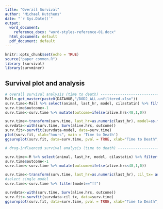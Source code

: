 ---
title: "Overall Survival"
author: "Michael Hutchens"
date: "`r Sys.Date()`"
output:
  word_document:
    reference_docx: "word-styles-reference-01.docx"
  html_document: default
  pdf_document: default
---

```{r setup, include=FALSE}
knitr::opts_chunk$set(echo = TRUE)
source("paper_common.R")
library (survival)
library(survminer)

```

## Survival plot and analysis

```{r survive, echo=FALSE, results="show"}




# overall survival analysis (time to death) --------------------------------------------------
Mall<-get_master(paste0(DATAHUB,"/DOD2_ALL.unfiltered.xlsx"))
surv.time<-Mall %>% select(animal, last_hr, model, cilastatin) %>% filter(!is.na(last_hr) & last_hr>0 &!animal%in%excluded &!animal%in%cila5x_tx) %>% mutate(alive.hrs=as.numeric(last_hr))  %>% mutate(cil_tx=(cilastatin>0))
surv.time$outcome<-1
surv.time<-surv.time %>% mutate(outcome=ifelse(alive.hrs<48,1,0))

surv.time<-transform(surv.time, last_hr=as.numeric(last_hr), model=as.factor(model))
survdata<-with(surv.time, Surv(alive.hrs, outcome))
surv.fit<-survfit(survdata~model, data=surv.time)
plot(surv.fit, xlab="hours", main = 'Time to Death') 
ggsurvplot(surv.fit, data=surv.time, pval = TRUE, xlab="Time to Death", ylab="Proportion Surviving")

# drug-influenced survival analysis (time to death) --------------------------------------------------

surv.time<-M %>% select(animal, last_hr, model, cilastatin) %>% filter(!is.na(last_hr) & last_hr>0 &!animal%in%excluded) %>% mutate(alive.hrs=as.numeric(last_hr))  %>% mutate(cil_tx=(cilastatin>0))
surv.time$outcome<-1
surv.time<-surv.time %>% mutate(outcome=ifelse(alive.hrs<48,1,0))

surv.time<-transform(surv.time, last_hr=as.numeric(last_hr), cil_tx= as.factor(cil_tx))
#select single model
surv.time<-surv.time %>% filter(model=="ff")

survdata<-with(surv.time, Surv(alive.hrs, outcome))
surv.fit<-survfit(survdata~cil_tx, data=surv.time)
ggsurvplot(surv.fit, data=surv.time, pval = TRUE, xlab="Time to Death", ylab="Proportion Surviving")



```